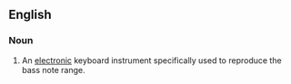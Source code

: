 ==English==

===Noun===
{{en-noun|head=[[keyboard]] [[bass]]|pl=keyboard basses}}

# {{musical instruments}} An [[electronic]] keyboard instrument specifically used to reproduce the bass note range.